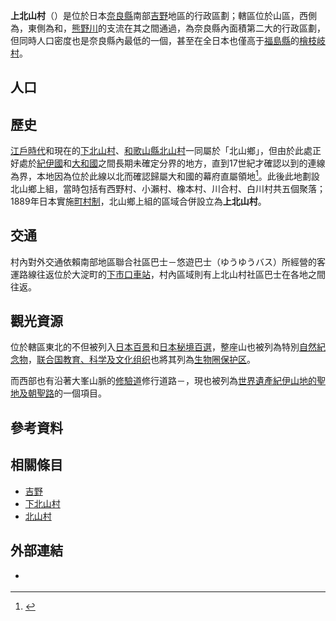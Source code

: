 {{日本町村
| 自治體名   = 上北山
| 町村       = 村
| 圖像       = [[File:Odaigahara_Shiokara_Dani.jpg|240px]]
| 圖像說明   = [[鹽辛谷|鹽辛谷]]
| 町村章     = [[File:Kamikitayama_Nara_chapter.JPG|100px]]
| 日文原名   = 上北山村
| 平假名     = かみきたやまむら
| 羅馬字拼音 = Kamikitayama-mura
| 都道府縣   = 奈良縣
| 支廳       =
| 郡         = 吉野郡
| 編號       = 29451-9
| 面積       = 247.22
| 邊界未定   =
| 人口       = 491<ref>{{Cite web| url=http://vill.kamikitayama.nara.jp/kurashi/profile/gaikyo/index.html| title=上北山村概況| publisher=上北山村公所| language=ja| accessdate=2019-10-27| archive-date=2021-02-26| archive-url=https://web.archive.org/web/20210226010052/http://www.vill.kamikitayama.nara.jp/kurashi/profile/gaikyo/index.html| dead-url=no}}</ref>
| 統計時間   = 2019年9月1日
| 自治體     =[[五條市|五條市]]、[[下北山村|下北山村]]、[[十津川村|十津川村]]、[[川上村_(奈良縣)|川上村]]、[[天川村|天川村]]<br />'''[[三重縣|三重縣]]'''：[[熊野市|熊野市]]、[[尾鷲市|尾鷲市]]、[[紀北町|紀北町]]、[[大台町|大台町]]
| 樹         = [[欅|欅]]
| 花         = [[山百合|山百合]]
| 鳥         = [[小杜鵑|小杜鵑]]
| 其他象徵物 =
| 其他象徵   =
| 首長       = 山室潔
| 卸任日期   = 2020年12月25日
| 議員數     = 6
| 郵遞區號   = 639-3701
| 所在地     = 吉野郡上北山村河合330<br />[[File:Kamikitayama_Village_Office.jpg|220px]]
| 電話號碼   = 7468-2-0001
| 外部連結   = {{url|http://vill.kamikitayama.nara.jp/}}
| 地圖       = [[File:Kamikitayama_in_Nara_Prefecture_Ja.svg|250px]]
| 註記       =
}}

'''上北山村'''（{{jpn|j=上北山村|hg=かみきたやまむら|rm=Kamikitayama mura|f=y}}）是位於日本[[奈良縣|奈良縣]]南部[[吉野|吉野]]地區的行政區劃；轄區位於山區，西側為{{Tsl|ja|大峰山脈}}，東側為{{Tsl|ja|台高山脈}}和{{Tsl|ja|大台ヶ原山|大台原山}}，[[熊野川|熊野川]]的支流{{Tsl|ja|北山川}}在其之間通過，為奈良縣內面積第二大的行政區劃，但同時人口密度也是奈良縣內最低的一個，甚至在全日本也僅高于[[福島縣|福島縣]]的[[檜枝岐村|檜枝岐村]]。

== 人口 ==

{{日本人口統計|location=Kamikitayama, Nara|code=29451|name=上北山村}}

== 歷史 ==

[[江戶時代|江戶時代]]和現在的[[下北山村|下北山村]]、[[和歌山縣|和歌山縣]][[北山村|北山村]]一同屬於「北山鄉」，但由於此處正好處於[[紀伊國|紀伊國]]和[[大和國|大和國]]之間長期未確定分界的地方，直到17世紀才確認以{{Tsl|ja|果無山脈}}到{{Tsl|ja|玉置山}}的連線為界，本地因為位於此線以北而確認歸屬大和國的幕府直屬領地<ref>{{Cite journal| author=宮地忠明| title=和歌山県東牟婁郡の飛地形成について| url=https://core.ac.uk/download/pdf/15924773.pdf| date=1970-12-15| journal=学芸地理| issue=25| page=21-36| publisher=東京学芸大学地理学会| accessdate=2019-12-07| language=ja| archive-date=2019-04-14| archive-url=https://web.archive.org/web/20190414213430/https://core.ac.uk/download/pdf/15924773.pdf| dead-url=no}}</ref>。此後此地劃設北山鄉上組，當時包括有西野村、小瀨村、橡本村、川合村、白川村共五個聚落；1889年日本實施[[町村制|町村制]]，北山鄉上組的區域合併設立為'''上北山村'''。

== 交通 ==

村內對外交通依賴南部地區聯合社區巴士－悠遊巴士（ゆうゆうバス）所經營的客運路線往返位於大淀町的[[下市口車站|下市口車站]]，村內區域則有上北山村社區巴士在各地之間往返。

== 觀光資源 ==

位於轄區東北的{{Tsl|ja|大台ヶ原山|大台原山}}不但被列入[[日本百景|日本百景]]和[[日本秘境百選|日本秘境百選]]，整座山也被列為特別[[自然紀念物|自然紀念物]]，[[联合国教育、科学及文化组织|联合国教育、科学及文化组织]]也將其列為[[生物圈保护区|生物圈保护区]]。

而西部也有沿著大峯山脈的[[修驗道|修驗道]]修行道路－{{Tsl|ja|大峯奥駈道}}，現也被列為[[世界遺產|世界遺產]][[紀伊山地的聖地及朝聖路|紀伊山地的聖地及朝聖路]]的一個項目。

== 參考資料 ==
{{Reflist}}

== 相關條目 ==
{{Commonscat|Kamikitayama, Nara}}

* [[吉野|吉野]]
* [[下北山村|下北山村]]
* [[北山村|北山村]]

== 外部連結 ==

* {{Ja}} {{Facebook|上北山村-332729053416590|上北山村}}

{{奈良縣}}
{{Authority control}}